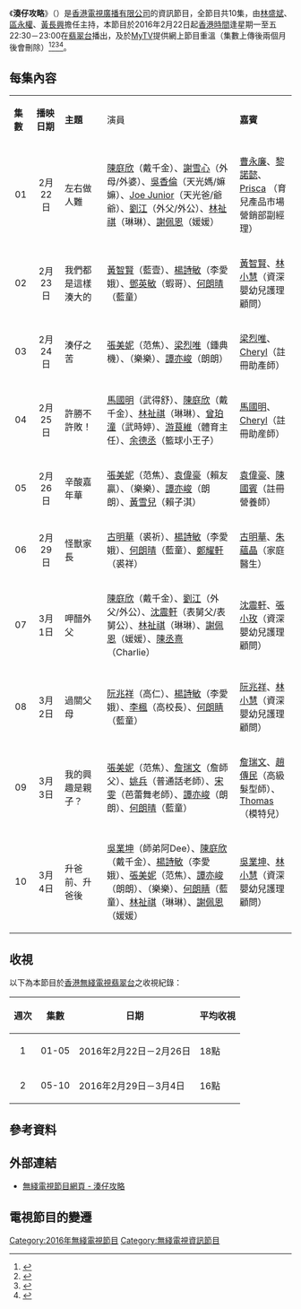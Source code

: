 {{無綫節目
| 中文節目名=湊仔攻略
| 英文節目名=Daddy, Where's Mom
| 圖片=
| 翡翠台視頻制式=[[16:9|16:9]] [[高清電視|高清電視]]
| 翡翠台首播日期=2016年2月22日－2016年3月4日
| 翡翠台首播時間=星期一至五 22:30－23:00（連廣告）
| 監製=[[黃中濠|黃中濠]]
| 編審=[[袁思勇|袁思勇]]
| 集數=10
| 每集長度=30分鐘（連廣告）
| 類型=資訊節目
| 製作公司=[[香港|香港]][[電視廣播有限公司|電視廣播有限公司]]
| 國家={{HK}}
| 外景={{HK}}
| 主持=[[林盛斌|林盛斌]]（林天光）、<br>[[區永權|區永權]]（曾凡）、<br>[[黃長興|黃長興]]（藍晨）
| 旁白=[[陳永信|陳永信]]
| 網頁=http://programme.tvb.com/lifestyle/daddywheresmom
}}

《'''湊仔攻略'''》（{{lang-en|''' Daddy, Where's Mom'''}}）是[[香港|香港]][[電視廣播有限公司|電視廣播有限公司]]的資訊節目，全節目共10集，由[[林盛斌|林盛斌]]、[[區永權|區永權]]、[[黃長興|黃長興]]擔任主持，本節目於2016年2月22日起[[香港時間|香港時間]]逢星期一至五22:30－23:00在[[翡翠台|翡翠台]]播出，及於[[MyTV|MyTV]]提供網上節目重溫（集數上傳後兩個月後會刪除）<ref>{{Cite web |url=http://hk.on.cc/hk/bkn/cnt/entertainment/20160130/bkn-20160130150321764-0130_00862_001.html |title=嫁翟威廉？陳庭欣：要諮詢全香港人 |accessdate=2017-09-06 |archive-date=2016-01-31 |archive-url=https://web.archive.org/web/20160131093251/http://hk.on.cc/hk/bkn/cnt/entertainment/20160130/bkn-20160130150321764-0130_00862_001.html |dead-url=no }}</ref><ref>{{Cite web |url=http://news.takungpao.com/hkol/jsxw/2016-01/3275182.html |title=馬明、Toby及阿Bob拍攝《湊仔攻略》 |accessdate=2017-09-06 |archive-date=2016-01-31 |archive-url=https://web.archive.org/web/20160131084126/http://news.takungpao.com/hkol/jsxw/2016-01/3275182.html |dead-url=no }}</ref><ref>{{Cite web |url=https://www.hk01.com/%E5%A8%9B%E6%A8%82/8025/Bob%E7%82%BA3%E5%80%8B%E5%A5%B3%E7%B4%84%E7%9B%B8%E7%9D%87-%E7%9D%87%E4%B8%AD%E5%8D%80%E6%B0%B8%E6%AC%8A%E5%85%92%E5%AD%90%E5%81%9A%E5%A5%B3%E5%A9%BF |title=Bob為3個女約相睇　睇中區永權兒子做女婿 |accessdate=2017-09-06 |archive-date=2016-04-03 |archive-url=https://web.archive.org/web/20160403155330/http://www.hk01.com/%E5%A8%9B%E6%A8%82/8025/Bob%E7%82%BA3%E5%80%8B%E5%A5%B3%E7%B4%84%E7%9B%B8%E7%9D%87-%E7%9D%87%E4%B8%AD%E5%8D%80%E6%B0%B8%E6%AC%8A%E5%85%92%E5%AD%90%E5%81%9A%E5%A5%B3%E5%A9%BF |dead-url=no }}</ref><ref>{{Cite web |url=http://yes-news.com/48910/%E6%B9%8A%E4%BB%94%E6%94%BB%E7%95%A5%E8%9D%A6%E9%A0%AD%E6%A5%8A%E8%A9%A9%E6%95%8F-%E6%8B%8D%E6%94%9D%E6%96%B0%E4%B8%80%E8%BC%AF%E6%98%82%E5%9D%AA360%E5%85%92%E7%AB%A5%E7%AF%80%E5%AE%A3%E5%82%B3%E7%9F%AD%E7%89%87 |title=湊仔攻略蝦頭楊詩敏 拍攝新一輯昂坪360兒童節宣傳短片 |accessdate=2017-09-06 |archive-date=2017-09-09 |archive-url=https://web.archive.org/web/20170909142756/http://yes-news.com/48910/%E6%B9%8A%E4%BB%94%E6%94%BB%E7%95%A5%E8%9D%A6%E9%A0%AD%E6%A5%8A%E8%A9%A9%E6%95%8F-%E6%8B%8D%E6%94%9D%E6%96%B0%E4%B8%80%E8%BC%AF%E6%98%82%E5%9D%AA360%E5%85%92%E7%AB%A5%E7%AF%80%E5%AE%A3%E5%82%B3%E7%9F%AD%E7%89%87 |dead-url=no }}</ref>。

==每集內容==
{|class="wikitable" style="width:70%; font-size: 14px;"
|- style="background:cornflowerblue; color:white" align=center
|style="width:8%"|'''集數'''||style="width:10%"|'''播映日期'''||style="width:15%"|'''主題'''||演員|| style="width:20%" |'''嘉賓'''
|-
|align=center| 01 ||align=center| 2月22日 || 左右做人難  
|[[陳庭欣|陳庭欣]]（戴千金）、[[謝雪心|謝雪心]]（外母/外婆）、[[吳香倫|吳香倫]]（天光媽/嫲嫲）、[[Joe_Junior|Joe Junior]]（天光爸/爺爺）、[[劉江_(香港)|劉江]]（外父/外公）、[[林祉祺|林祉祺]]（琳琳）、[[謝佩恩|謝佩恩]]（媛媛）||[[曹永廉|曹永廉]]、[[黎諾懿|黎諾懿]]、[[Prisca|Prisca]] （育兒產品市場營銷部副經理）
|-
|align=center| 02 ||align=center| 2月23日 ||我們都是這樣湊大的               
|[[黃智賢_(香港)|黃智賢]]（藍壹）、[[楊詩敏|楊詩敏]]（李愛娥）、[[鄧英敏|鄧英敏]]（蝦哥）、[[何朗晴|何朗晴]]（藍童）|| [[黃智賢_(香港)|黃智賢]]、[[林小慧|林小慧]]（資深嬰幼兒護理顧問）
|-
|align=center| 03 ||align=center| 2月24日 ||湊仔之苦               
|[[張美妮|張美妮]]（范焦）、[[梁烈唯|梁烈唯]]（鍾典機）、{{link-yue|趙啓嵐|趙啓嵐}}（樂樂）、[[譚亦峻|譚亦峻]]（朗朗）|| [[梁烈唯|梁烈唯]]、[[Cheryl|Cheryl]]（註冊助產師）
|-
|align=center| 04 ||align=center| 2月25日 ||許勝不許敗！             
|[[馬國明|馬國明]]（武得舒）、[[陳庭欣|陳庭欣]]（戴千金）、[[林祉祺|林祉祺]]（琳琳）、[[曾珀潼|曾珀潼]]（武時婷）、[[游莨維|游茛維]]（體育主任）、[[余德丞|余德丞]]（籃球小王子）<div></div>|| [[馬國明|馬國明]]、[[Cheryl|Cheryl]]（註冊助産師）
|-
|align=center| 05 ||align=center| 2月26日 ||辛酸嘉年華               
|[[張美妮|張美妮]]（范焦）、[[袁偉豪|袁偉豪]]（賴友贏）、{{link-yue|趙啓嵐|趙啓嵐}}（樂樂）、[[譚亦峻|譚亦峻]]（朗朗）、[[黃雪兒|黃雪兒]]（賴子淇）|| [[袁偉豪|袁偉豪]]、[[陳國賓|陳國賓]]（註冊營養師）
|-
|align=center| 06 ||align=center| 2月29日 ||怪獸家長               
|[[古明華|古明華]]（裘祈）、[[楊詩敏|楊詩敏]]（李愛娥）、[[何朗晴|何朗晴]]（藍童）、[[鄭耀軒|鄭耀軒]]（裘祥）|| [[古明華|古明華]]、[[朱蘊晶|朱蘊晶]]（家庭醫生）
|-
|align=center| 07 ||align=center| 3月1日 ||呷醋外父               
|[[陳庭欣|陳庭欣]]（戴千金）、[[劉江_(香港)|劉江]]（外父/外公）、[[沈震軒|沈震軒]]（表舅父/表舅公）、[[林祉祺|林祉祺]]（琳琳）、[[謝佩恩|謝佩恩]]（媛媛）、[[陳丞熹|陳丞熹]]（Charlie）|| [[沈震軒|沈震軒]]、[[張小玫|張小玫]]（資深嬰幼兒護理顧問）
|-
|align=center| 08 ||align=center| 3月2日 ||過關父母              
|[[阮兆祥|阮兆祥]]（高仁）、[[楊詩敏|楊詩敏]]（李愛娥）、[[李楓_(演員)|李楓]]（高校長）、[[何朗睛|何朗睛]]（藍童）|| [[阮兆祥|阮兆祥]]、[[林小慧|林小慧]]（資深嬰幼兒護理顧問）
|-
|align=center| 09 ||align=center| 3月3日 ||我的興趣是親子？               
|[[張美妮|張美妮]]（范焦）、[[詹瑞文|詹瑞文]]（詹師父）、[[姚兵|姚兵]]（普通話老師）、[[宋雯|宋雯]]（芭蕾舞老師）、[[譚亦峻|譚亦峻]]（朗朗）、[[何朗晴|何朗晴]]（藍童）|| [[詹瑞文|詹瑞文]]、[[趙傳民|趙傳民]]（高級髮型師）、[[Thomass|Thomas]]（模特兒）
|-
|align=center| 10 ||align=center| 3月4日 ||升爸前、升爸後               
|[[吳業坤|吳業坤]]（師弟阿Dee）、[[陳庭欣|陳庭欣]]（戴千金）、[[楊詩敏|楊詩敏]]（李愛娥）、[[張美妮|張美妮]]（范焦）、[[譚亦峻|譚亦峻]]（朗朗）、{{link-yue|趙啓嵐|趙啓嵐}}（樂樂）、[[何朗睛|何朗睛]]（藍童）、[[林祉祺|林祉祺]]（琳琳）、[[謝佩恩|謝佩恩]]（媛媛）||[[吳業坤|吳業坤]]、[[林小慧|林小慧]]（資深嬰幼兒護理顧問）
|}

==收視==
以下為本節目於[[香港|香港]][[無綫電視|無綫電視]][[翡翠台|翡翠台]]之收視紀錄：
{|class="wikitable" style="font-size: 14px;"
!週次!!集數!!日期!!平均收視
|-     
|align=center|1||align=center|01-05|| 2016年2月22日－2月26日 || 18點
|-     
|align=center|2||align=center|05-10|| 2016年2月29日－3月4日 || 16點
|}

==參考資料==
{{Reflist}}

==外部連結==
*[http://programme.tvb.com/lifestyle/daddywheresmom 無綫電視節目網頁 - 湊仔攻略] {{Wayback|url=http://programme.tvb.com/lifestyle/daddywheresmom |date=20160224111007 }}

==電視節目的變遷==
{{電視節目的變遷
|電視台={{HK}}[[無綫電視|無綫電視]][[翡翠台|翡翠台]]
|播放檔次=星期一至五 22:30-23:00 時段
|節目名稱=湊仔攻略<br/>（2016.02.22 - 2016.03.04）
|上一節目=[[新春開運王|新春開運王]]（第一輯）<br/>（2016.02.09 - 2016.02.19）
|下一節目=[[Do姐有問題|Do姐有問題]]<br/>（2016.03.07 - 2016.04.08）
}}
[[Category:2016年無綫電視節目|Category:2016年無綫電視節目]]
[[Category:無綫電視資訊節目|Category:無綫電視資訊節目]]